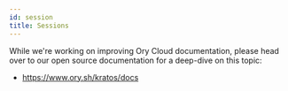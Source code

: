 ```yaml
---
id: session
title: Sessions
---
```


While we're working on improving Ory Cloud documentation, please head over to
our open source documentation for a deep-dive on this topic:

- https://www.ory.sh/kratos/docs
